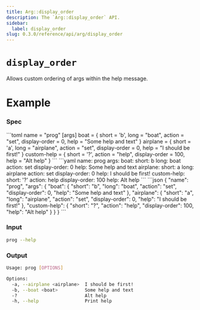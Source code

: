 ```yaml
---
title: Arg::display_order
description: The `Arg::display_order` API.
sidebar:
  label: display_order
slug: 0.3.0/reference/api/arg/display_order
---
```



# `display_order` <LinkButton href="https://docs.rs/clap/latest/clap/struct.Arg.html#method.display_order" icon="open-book" variant="minimal" />

<Badge text="since 0.1.0" size="small" />

Allows custom ordering of args within the help message.

# Example

### Spec

<Tabs syncKey="format">
  <TabItem label="TOML">
    ```toml
    name = "prog"
    [args]
    boat = { short = 'b', long = "boat", action = "set", display-order = 0, help = "Some help and text" }
    airplane = { short = 'a', long = "airplane", action = "set", display-order = 0, help = "I should be first!" }
    custom-help = { short = '?', action = "help", display-order = 100, help = "Alt help" }
    ```
  </TabItem>

  <TabItem label="YAML">
    ```yaml
    name: prog
    args:
      boat:
        short: b
        long: boat
        action: set
        display-order: 0
        help: Some help and text
      airplane:
        short: a
        long: airplane
        action: set
        display-order: 0
        help: I should be first!
      custom-help:
        short: '?'
        action: help
        display-order: 100
        help: Alt help
    ```
  </TabItem>

  <TabItem label="JSON">
    ```json
    {
      "name": "prog",
      "args": {
        "boat": {
          "short": "b",
          "long": "boat",
          "action": "set",
          "display-order": 0,
          "help": "Some help and text"
        },
        "airplane": {
          "short": "a",
          "long": "airplane",
          "action": "set",
          "display-order": 0,
          "help": "I should be first!"
        },
        "custom-help": {
          "short": "?",
          "action": "help",
          "display-order": 100,
          "help": "Alt help"
        }
      }
    }
    ```
  </TabItem>
</Tabs>

### Input

```bash
prog --help
```

### Output

```bash
Usage: prog [OPTIONS]

Options:
  -a, --airplane <airplane>  I should be first!
  -b, --boat <boat>          Some help and text
  -?                         Alt help
  -h, --help                 Print help
```
